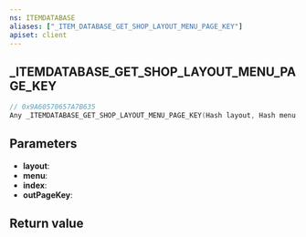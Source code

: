 ```yaml
---
ns: ITEMDATABASE
aliases: ["_ITEM_DATABASE_GET_SHOP_LAYOUT_MENU_PAGE_KEY"]
apiset: client
---
```

## _ITEMDATABASE_GET_SHOP_LAYOUT_MENU_PAGE_KEY

```c
// 0x9A60570657A7B635
Any _ITEMDATABASE_GET_SHOP_LAYOUT_MENU_PAGE_KEY(Hash layout, Hash menu, int index, Hash* outPageKey);
```


## Parameters
* **layout**:
* **menu**:
* **index**:
* **outPageKey**:

## Return value